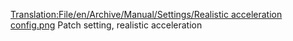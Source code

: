 [[Translation:File/en/Archive/Manual/Settings/Realistic acceleration config.png]]
Patch setting, realistic acceleration